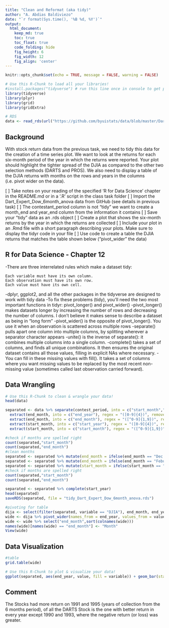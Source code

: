 ```yaml
---
title: "Clean and Reformat (aka tidy)"
author: "A. Abdias Baldiviezo"
date: "`r format(Sys.time(), '%B %d, %Y')`"
output:
  html_document:  
    keep_md: true
    toc: true
    toc_float: true
    code_folding: hide
    fig_height: 6
    fig_width: 12
    fig_align: 'center'
---
```


```r
knitr::opts_chunk$set(echo = TRUE, message = FALSE, warning = FALSE)
```

```r
# Use this R-Chunk to load all your libraries!
#install.packages("tidyverse") # run this line once in console to get package
library(tidyverse)
library(plyr)
library(grid)
library(gridExtra)
```

```r
# RDS
data <- read_rds(url("https://github.com/byuistats/data/blob/master/Dart_Expert_Dow_6month_anova/Dart_Expert_Dow_6month_anova.RDS?raw=true"))
```

## Background

With stock return data from the previous task, we need to tidy this data for the creation of a time series plot. We want to look at the returns for each six-month period of the year in which the returns were reported. Your plot should highlight the tighter spread of the DJIA as compared to the other two selection methods (DARTS and PROS). We also need to display a table of the DJIA returns with months on the rows and years in the columns (i.e. pivot wider on the data).

[ ] Take notes on your reading of the specified ‘R for Data Science’ chapter in the README.md or in a ‘.R’ script in the class task folder
[ ] Import the Dart_Expert_Dow_6month_anova data from GitHub (see details in previous task)
[ ] The contestant_period column is not “tidy” we want to create a month_end and year_end column from the information it contains
[ ] Save your “tidy” data as an .rds object
[ ] Create a plot that shows the six-month returns by the year in which the returns are collected
[ ] Include your plot in an .Rmd file with a short paragraph describing your plots. Make sure to display the tidyr code in your file
[ ] Use code to create a table the DJIA returns that matches the table shown below (“pivot_wider” the data)

## R for Data Science - Chapter 12

-There are three interrelated rules which make a dataset tidy:

    Each variable must have its own column.
    Each observation must have its own row.
    Each value must have its own cell.

-dplyr, ggplot2, and all the other packages in the tidyverse are designed to work with tidy data
-To fix these problems (tidy), you’ll need the two most important functions in tidyr: pivot_longer() and pivot_wider()
-pivot_longer() makes datasets longer by increasing the number of rows and decreasing the number of columns. I don’t believe it makes sense to describe a dataset as being in “long form”
-pivot_wider() is the opposite of pivot_longer(). You use it when an observation is scattered across multiple rows
-separate() pulls apart one column into multiple columns, by splitting wherever a separator character appears
-unite() is the inverse of separate(): it combines multiple columns into a single column.
-complete() takes a set of columns, and finds all unique combinations. It then ensures the original dataset contains all those values, filling in explicit NAs where necessary.
-You can fill in these missing values with fill(). It takes a set of columns where you want missing values to be replaced by the most recent non-missing value (sometimes called last observation carried forward).

## Data Wrangling

```r
# Use this R-Chunk to clean & wrangle your data!
head(data)

separated <- data %>% separate(contest_period, into = c("start_month","end_month"), sep = "-") %>% 
  extract(end_month, into = c("end_year"), regex = "([0-9]{4})", remove = FALSE, convert = TRUE) %>% 
  extract(end_month, into = c("end_month"), regex = "([^0-9]{1,9})", remove = TRUE, convert = TRUE) %>%
  extract(start_month, into = c("start_year"), regex = "([0-9]{4})", remove = FALSE, convert = TRUE) %>% 
  extract(start_month, into = c("start_month"), regex = "([^0-9]{1,9})", remove = TRUE, convert = TRUE)

#check if months are spelled right
count(separated,"start_month")
count(separated,"end_month")
#clean months
separated <- separated %>% mutate(end_month = ifelse(end_month == "Dec.", "December", end_month))
separated <- separated %>% mutate(end_month = ifelse(end_month == "Febuary", "February", end_month))
separated <- separated %>% mutate(start_month = ifelse(start_month == "Febuary", "February", start_month))
#check if months are spelled right
count(separated,"start_month")
count(separated,"end_month")

separated <- separated %>% complete(start_year)
head(separated)
saveRDS(separated, file = "tidy_Dart_Expert_Dow_6month_anova.rds")

#pivoting for table
dija <- select(filter(separated, variable == "DJIA"), end_month, end_year, value)
wide <- dija %>% pivot_wider(names_from = end_year, values_from = value)
wide <- wide %>% select("end_month",sort(colnames(wide)))
names(wide)[names(wide) == "end_month"] <- "Month"
View(wide)
```

## Data Visualization

```r

#table
grid.table(wide)

# Use this R-Chunk to plot & visualize your data!
ggplot(separated, aes(end_year, value, fill = variable)) + geom_bar(stat = "identity") + scale_fill_brewer(palette = "Accent") + scale_x_continuous(breaks = seq(1990,1999, by = 1)) + scale_y_continuous(breaks = seq(-250, 750 ,by = 50)) + labs(title = "Six-month returns by the year in which the returns were collected", fill = "Stock Type") + geom_hline(aes(yintercept = 0))


```

## Comment
The Stocks had more return on 1991 and 1995 (years of collection from the 6 months period), of all the DARTS Stock is the one with better return in every year except 1990 and 1993, where the negative return (or loss) was greater.

